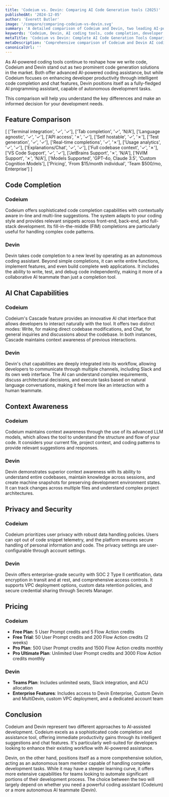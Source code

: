 ```yaml
---
title: 'Codeium vs. Devin: Comparing AI Code Generation tools (2025)'
publishedAt: '2024-12-05'
author: 'Everett Butler'
image: '/compare/comparing-codeium-vs-devin.svg'
summary: 'A detailed comparison of Codeium and Devin, two leading AI-powered development tools, analyzing their features, capabilities, and pricing to help developers make an informed choice.'
keywords: 'Codeium, Devin, AI coding tools, code completion, developer tools, AI programming assistant, code generation, developer productivity'
metaTitle: 'Codeium vs Devin: Complete AI Code Generation Tools Comparison (2025)'
metaDescription: 'Comprehensive comparison of Codeium and Devin AI coding tools, exploring features, pricing, and capabilities to help developers choose the right tool for their needs.'
canonicalUrl: ''
---
```


As AI-powered coding tools continue to reshape how we write code, Codeium and Devin stand out as two prominent code generation solutions in the market. Both offer advanced AI-powered coding assistance, but while Codeium focuses on enhancing developer productivity through intelligent code completion and chat features, Devin positions itself as a fully-fledged AI programming assistant, capable of autonomous development tasks. 

This comparison will help you understand the key differences and make an informed decision for your development needs.

## Feature Comparison

[
    ['Terminal integration', '✓', '✓'],
    ['Tab completion', '✓', 'N/A'],
    ['Language agnostic', '✓', '✓'],
    ['API access', '✗', '✓'],
    ['Self hostable', '✓', '✗'],
    ['Test generation', '✓', '✓'],
    ['Real-time completions', '✓', '✗'],
    ['Usage analytics', '✓', '✓'],
    ['Explanations/Chat', '✓', '✓'],
    ['Full codebase context', '✓', '✗'],
    ['VS Code Support', '✓', '✓'],
    ['JetBrains Support', '✗', 'N/A'],
    ['NVIM Support', '✗', 'N/A'],
    ['Models Supported', 'GPT-4o, Claude 3.5', 'Custom Cognition Models'],
    ['Pricing', 'From $15/month individual', 'Team $500/mo, Enterprise']
]

## Code Completion

### Codeium
Codeium offers sophisticated code completion capabilities with contextually aware in-line and multi-line suggestions. The system adapts to your coding style and provides relevant snippets across front-end, back-end, and full-stack development. Its fill-in-the-middle (FIM) completions are particularly useful for handling complex code patterns.

### Devin
Devin takes code completion to a new level by operating as an autonomous coding assistant. Beyond simple completions, it can write entire functions, implement features, and even build complete web applications. It includes the ability to write, test, and debug code independently, making it more of a collaborative AI teammate than just a completion tool.

## AI Chat Capabilities

### Codeium
Codeium's Cascade feature provides an innovative AI chat interface that allows developers to interact naturally with the tool. It offers two distinct modes: Write, for making direct codebase modifications, and Chat, for general inquiries and discussions about the codebase. In both instances, Cascade maintains context awareness of previous interactions.

### Devin
Devin's chat capabilities are deeply integrated into its workflow, allowing developers to communicate through multiple channels, including Slack and its own web interface. The AI can understand complex requirements, discuss architectural decisions, and execute tasks based on natural language conversations, making it feel more like an interaction with a human teammate.

## Context Awareness

### Codeium
Codeium maintains context awareness through the use of its advanced LLM models, which allows the tool to understand the structure and flow of your code. It considers your current file, project context, and coding patterns to provide relevant suggestions and responses.

### Devin
Devin demonstrates superior context awareness with its ability to understand entire codebases, maintain knowledge across sessions, and create machine snapshots for preserving development environment states. It can track changes across multiple files and understand complex project architectures.

## Privacy and Security

### Codeium
Codeium prioritizes user privacy with robust data handling policies. Users can opt out of code snippet telemetry, and the platform ensures secure handling of personal information and code. The privacy settings are user-configurable through account settings.

### Devin
Devin offers enterprise-grade security with SOC 2 Type II certification, data encryption in transit and at rest, and comprehensive access controls. It supports VPC deployment options, custom data retention policies, and secure credential sharing through Secrets Manager.

## Pricing

### Codeium
- **Free Plan**: 5 User Prompt credits and 5 Flow Action credits
- **Free Trial**: 50 User Prompt credits and 200 Flow Action credits (2 weeks)
- **Pro Plan**: 500 User Prompt credits and 1500 Flow Action credits monthly
- **Pro Ultimate Plan**: Unlimited User Prompt credits and 3000 Flow Action credits monthly

### Devin
- **Teams Plan**: Includes unlimited seats, Slack integration, and ACU allocation
- **Enterprise Features**: Includes access to Devin Enterprise, Custom Devin and MultiDevin, custom VPC deployment, and a dedicated account team

## Conclusion

Codeium and Devin represent two different approaches to AI-assisted development. Codeium excels as a sophisticated code completion and assistance tool, offering immediate productivity gains through its intelligent suggestions and chat features. It's particularly well-suited for developers looking to enhance their existing workflow with AI-powered assistance.

Devin, on the other hand, positions itself as a more comprehensive solution, acting as an autonomous team member capable of handling complete development tasks. While it may have a steeper learning curve, it offers more extensive capabilities for teams looking to automate significant portions of their development process. The choice between the two will largely depend on whether you need a powerful coding assistant (Codeium) or a more autonomous AI teammate (Devin).
